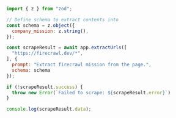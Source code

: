 ```js Node
import { z } from "zod";

// Define schema to extract contents into
const schema = z.object({
  company_mission: z.string(),
});

const scrapeResult = await app.extractUrls([
  "https://firecrawl.dev/*", 
], {
  prompt: "Extract firecrawl mission from the page.",
  schema: schema
});

if (!scrapeResult.success) {
  throw new Error(`Failed to scrape: ${scrapeResult.error}`)
}

console.log(scrapeResult.data);
```